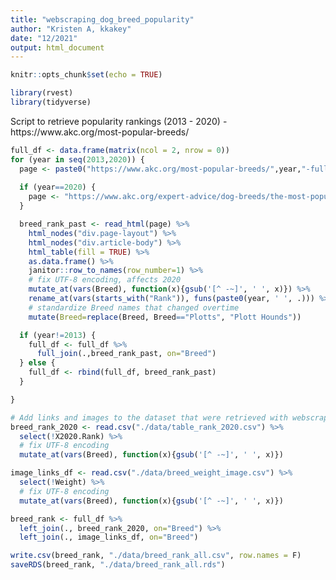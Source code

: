 ```yaml
---
title: "webscraping_dog_breed_popularity"
author: "Kristen A, kkakey"
date: "12/2021"
output: html_document
---
```


```r
knitr::opts_chunk$set(echo = TRUE)
```

```r
library(rvest)
library(tidyverse)
```


Script to retrieve popularity rankings (2013 - 2020)
- https://www.akc.org/most-popular-breeds/

```r
full_df <- data.frame(matrix(ncol = 2, nrow = 0))
for (year in seq(2013,2020)) {
  page <- paste0("https://www.akc.org/most-popular-breeds/",year,"-full-list/")
  
  if (year==2020) {
    page <- "https://www.akc.org/expert-advice/dog-breeds/the-most-popular-dog-breeds-of-2020/"
  }

  breed_rank_past <- read_html(page) %>%
    html_nodes("div.page-layout") %>%
    html_nodes("div.article-body") %>%
    html_table(fill = TRUE) %>%
    as.data.frame() %>%
    janitor::row_to_names(row_number=1) %>%
    # fix UTF-8 encoding, affects 2020
    mutate_at(vars(Breed), function(x){gsub('[^ -~]', ' ', x)}) %>%
    rename_at(vars(starts_with("Rank")), funs(paste0(year, ' ', .))) %>%
    # standardize Breed names that changed overtime
    mutate(Breed=replace(Breed, Breed=="Plotts", "Plott Hounds"))

  if (year!=2013) {
    full_df <- full_df %>%
      full_join(.,breed_rank_past, on="Breed")
  } else {
    full_df <- rbind(full_df, breed_rank_past)
  }

}
```

```r
# Add links and images to the dataset that were retrieved with webscraping_script-1.Rmd
breed_rank_2020 <- read.csv("./data/table_rank_2020.csv") %>%
  select(!X2020.Rank) %>%
  # fix UTF-8 encoding
  mutate_at(vars(Breed), function(x){gsub('[^ -~]', ' ', x)}) 

image_links_df <- read.csv("./data/breed_weight_image.csv") %>%
  select(!Weight) %>%
  # fix UTF-8 encoding
  mutate_at(vars(Breed), function(x){gsub('[^ -~]', ' ', x)}) 

breed_rank <- full_df %>%
  left_join(., breed_rank_2020, on="Breed") %>%
  left_join(., image_links_df, on="Breed")
```

```r
write.csv(breed_rank, "./data/breed_rank_all.csv", row.names = F)
saveRDS(breed_rank, "./data/breed_rank_all.rds")
```
